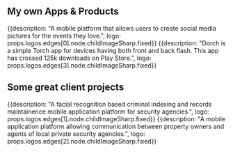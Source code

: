 ## My own Apps & Products
<ProjectCard title="Evenz" link="https://www.facebook.com/evenzbarlasdev" bg="linear-gradient(to right, #662D8C 0%, #ED1E79 100%)">
{{description: "A mobile platform that allows users to create social media pictures for the events they love.", logo: props.logos.edges[0].node.childImageSharp.fixed}}
</ProjectCard>
<ProjectCard title="Dorch" link="https://play.google.com/store/apps/details?id=com.hashed.apps.dorch" bg="linear-gradient(to right, #662D8C 0%, #ED1E79 100%)">
{{description: "Dorch is a simple Torch app for devices having both front and back flash. This app has crossed 125k downloads on Play Store.", logo: props.logos.edges[3].node.childImageSharp.fixed}}
</ProjectCard>

## Some great client projects

<ProjectCard title="FaceScope" link="https://play.google.com/store/apps/details?id=com.division.patrol.homeland.facescope" bg="linear-gradient(to right, #D4145A 0%, #FBB03B 100%)">
{{description: "A facial recognition based criminal indexing and records maintainence mobile application platform for security agencies.", logo: props.logos.edges[1].node.childImageSharp.fixed}}
</ProjectCard>
<ProjectCard title="SecureX" link="https://play.google.com/store/apps/details?id=com.division.patrol.homeland.securex" bg="linear-gradient(to right, #662D8C 0%, #ED1E79 100%)">
{{description: "A mobile application platform allowing communication between property owners and agents of local private security agencies.", logo: props.logos.edges[2].node.childImageSharp.fixed}}
</ProjectCard>